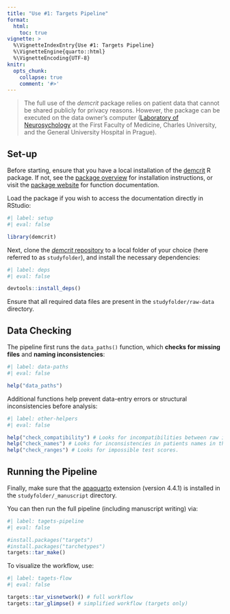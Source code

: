 ```yaml
---
title: "Use #1: Targets Pipeline"
format:
  html:
    toc: true
vignette: >
  %\VignetteIndexEntry{Use #1: Targets Pipeline}
  %\VignetteEngine{quarto::html}
  %\VignetteEncoding{UTF-8}
knitr:
  opts_chunk:
    collapse: true
    comment: '#>'
---
```


> The full use of the *demcrit* package relies on patient data that cannot be shared publicly for privacy reasons. However, the package can be executed on the data owner’s computer ([Laboratory of Neurosychology](https://www.vfn.cz/en/pacienti/kliniky-ustavy/neurologicka-klinika/odborne-ambulance/#) at the First Faculty of Medicine, Charles University, and the General University Hospital in Prague).

## Set-up

Before starting, ensure that you have a local installation of the [demcrit](https://github.com/josefmana/demcrit.git) R package. If not, see the [package overview](../index.html) for installation instructions, or visit the [package website](https://josefmana.github.io/demcrit/) for function documentation.

Load the package if you wish to access the documentation directly in RStudio:

```r
#| label: setup
#| eval: false

library(demcrit)
```

Next, clone the [*demcrit* repository](https://github.com/josefmana/demcrit.git) to a local folder of your choice (here referred to as `studyfolder`), and install the necessary dependencies:

```r
#| label: deps
#| eval: false

devtools::install_deps()
```

Ensure that all required data files are present in the `studyfolder/raw-data` directory.

## Data Checking

The pipeline first runs the `data_paths()` function, which **checks for missing files** and **naming inconsistencies**:

```r
#| label: data-paths
#| eval: false

help("data_paths")
```

Additional functions help prevent data-entry errors or structural inconsistencies before analysis:

```r
#| label: other-helpers
#| eval: false

help("check_compatibility") # Looks for incompatibilities between raw item data specific for this project and REDCap data from a larger database.
help("check_names") # Looks for inconsistencies in patients names in the raw item data compare to REDCap databes.
help("check_ranges") # Looks for impossible test scores.
```

## Running the Pipeline

Finally, make sure that the [apaquarto](https://github.com/wjschne/apaquarto.git) extension (version 4.4.1) is installed in the `studyfolder/_manuscript` directory.

You can then run the full pipeline (including manuscript writing) via:

```r
#| label: tagets-pipeline
#| eval: false

#install.packages("targets")
#install.packages("tarchetypes")
targets::tar_make()
```

To visualize the workflow, use:

```r
#| label: tagets-flow
#| eval: false

targets::tar_visnetwork() # full workflow
targets::tar_glimpse() # simplified workflow (targets only)
```
